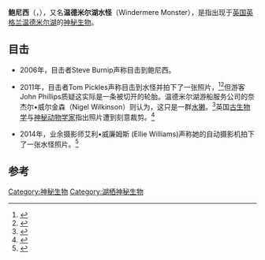 '''鲍尼西'''（{{lang-en|Bownessie}}，），又名'''温德米尔湖水怪'''（Windermere Monster），是指出现于[[英国|英国]][[英格兰|英格兰]][[溫德米爾|温德米尔湖]]的[[神秘生物列表|神秘生物]]。

== 目击 ==
* 2006年，目击者Steve Burnip声称目击到鲍尼西。

* 2011年，目击者Tom Pickles声称目击到水怪并拍下了一张照片，<ref>{{Cite web|url=http://www.telegraph.co.uk/news/newstopics/howaboutthat/8332535/New-photo-of-English-Nessie-hailed-as-best-yet.html|title=New photo of 'English Nessie' hailed as best yet|accessdate=2017年|author=|date=2011年2月|publisher=}}</ref><ref>{{Cite web|url=http://www.dailymail.co.uk/news/article-1357987/Loch-Ness-monster-sighting-picture-Is-Bownessie-Lake-Windermere.html|title=Is this Bownessie?Four-humped beastie spotted in Lake Windermere|accessdate=2017年|author=|date=|publisher=}}</ref>但游客John Phillips质疑这实际是一条被切开的轮胎。温德米尔湖游船服务公司的奈杰尔•威尔金森（Nigel Wilkinson）则认为，这只是一群[[水獺|水獭]]。<ref>{{Cite web|url=http://tech.qq.com/a/20110308/000078.htm|title=揭露英“温德米尔湖水怪” 仅是轮胎浮在水面|accessdate=2017年|author=|date=2011年3月8日|publisher=腾讯科技}}</ref>英国[[古生物学|古生物学]]与[[神秘动物学家名单|神秘动物学家]]{{link-en|达伦·奈什|Darren Naish}}指出照片遭到刻意裁剪。<ref>{{Cite web|url=http://scienceblogs.com/tetrapodzoology/2011/02/22/bownessie-lake-windermere-monster/|title=Bownessie the Lake Windermere monster is captured on film, and how we rejoice!|accessdate=2017年|author=Darren Naish|date=2011年2月22日|publisher=}}</ref>

* 2014年，业余摄影师艾利•威廉姆斯 (Ellie Williams)声称她的自动摄影机拍下了一张水怪照片。<ref>{{Cite web|url=http://cryptomundo.com/evidence/bownessie-captured-on-photo/|title=Bownessie Captured on Photo?|accessdate=2017年|author=John Kirk|date=2014年9月12日|publisher=}}</ref>

== 参考 ==
<references />
[[Category:神秘生物|Category:神秘生物]]
[[Category:湖栖神秘生物|Category:湖栖神秘生物]]

{{神秘动物学|state=collapsed}}